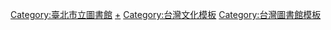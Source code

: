 {{Navbox
 | name = 臺北市立圖書館
 | title = [[臺北市立圖書館]]
 | above =
 | image =
 | group1 = 總館
 | list1 = [[臺北市立圖書館總館|總館]]
 | group2 = 分館
 | list2 = '''[[北投區|北投]]／[[士林區|士林]]'''：[[臺北市立圖書館北投分館|北投]]、稻香、石牌、清江、吉利、葫蘆堵、[[臺北市立圖書館天母分館|天母]]、士林、李科永<br>
'''[[大同區 (臺灣)|大同]]／[[中山區 (臺北市)|中山]]'''：延平、大同、建成、中山、長安、大直<br>
'''[[松山區 (臺北市)|松山]]／[[內湖區|內湖]]'''：松山、民生、三民、[[臺北市立圖書館中崙分館|中崙]]、[[臺北市立圖書館啟明分館|啟明]]、內湖、東湖、西湖、西中<br>
'''[[萬華區|萬華]]／[[中正區 (臺北市)|中正]]'''：龍山、東園、西園、萬華、[[臺北市立圖書館王貫英紀念圖書館|王貫英]]、城中<br>
'''[[大安區 (臺北市)|大安]]／[[信義區 (臺北市)|信義]]'''：[[臺北市立圖書館道藩紀念圖書館|道藩]]、大安、永春、三興、六合<br>
'''[[南港區|南港]]／[[文山區|文山]]'''：南港、舊莊、景美、木柵、永建、萬興、文山、力行、景新<br>
'''興建中'''：
 | group3 = 民眾閱覽室
 | list3 = 永明、秀山、[[臺北市立圖書館恆安民眾閱覽室|恆安]]、柳鄉、延吉、成功、龍安、龍華、安康、萬芳 <br><!--'''停止服務'''：八頭、蘭雅、蘭州、思恩、新興、興隆-->
 | group4 = 借還書工作站
 | list4 = 北原會館、南機場、公訓處、陽明、關渡宮
 | group5 = 智慧圖書館
 | list5 = [[臺北市立圖書館西門智慧圖書館|西門]]、松山機場、[[臺北市立圖書館太陽圖書館暨節能展示館|太陽圖書館暨節能展示館]]、百齡、東區地下街、福德、古亭、社子島
 | group6 = 書閣
 | list6 = 秀山、葫蘆堵、大直、大安、龍安
 | group7 = 全自動借書站
 | list7 = 總館、臺北車站、臺北市政府、內湖三軍總醫院、松山車站、青少年發展處、信義安和、台北小巨蛋、行天宮站
 | below = 
}}
[[Category:臺北市立圖書館]]
<noinclude>
[[Category:臺北市立圖書館| ]]
[[Category:台灣公共圖書館‎|+]]
[[Category:台北市圖書館‎| ]]
[[Category:台灣文化模板]]
[[Category:台灣圖書館模板]]
</noinclude>